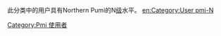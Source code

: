 此分类中的用户具有Northern Pumi的N[[Wikipedia:巴別#開始使用巴別語言模板|级]]水平。
[[Category:Pmi_使用者|Category:Pmi 使用者]]
[[en:Category:User_pmi-N|en:Category:User pmi-N]]